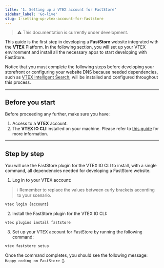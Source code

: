 ```yaml
---
title: '1. Setting up a VTEX account for FastStore'
sidebar_label: 'Go-live'
slug: 1-setting-up-vtex-account-for-faststore
---
```


> ⚠️ This documentation is currently under development.

This guide is the first step in developing a **FastStore** website integrated with the **VTEX** Platform. In the following section, you will set up your VTEX environment and install all the necessary apps to start developing with FastStore.

Notice that you must complete the following steps before developing your storefront or configuring your website DNS because needed dependencies, such as [VTEX Intelligent Search](https://help.vtex.com/tracks/vtex-intelligent-search), will be installed and configured throughout this process.

---

## Before you start

Before proceeding any further, make sure you have:

1. Access to a **VTEX** account.
2. The **VTEX IO CLI** installed on your machine. Please refer to [this guide](https://developers.vtex.com/vtex-developer-docs/docs/vtex-io-documentation-vtex-io-cli-installation-and-command-reference) for more information.

---

## Step by step

You will use the FastStore plugin for the VTEX IO CLI to install, with a single command, all dependencies needed for developing a FastStore website.

1. Log in to your VTEX account:

> ℹ️ Remember to replace the values between curly brackets according to your scenario.

```bash
vtex login {account}
```

2. Install the FastStore plugin for the VTEX IO CLI:

```bash
vtex plugins install faststore
```

3. Set up your VTEX account for FastStore by running the following command:

```bash
vtex faststore setup
```

Once the command completes, you should see the following message: `Happy coding on FastStore 🎉`.
